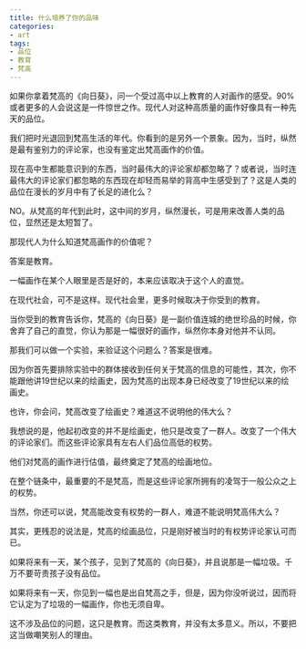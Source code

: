 ```yaml
---
title: 什么培养了你的品味
categories:
- art
tags:
- 品位
- 教育
- 梵高
---
```


如果你拿着梵高的《向日葵》，问一个受过高中以上教育的人对画作的感受。90%或者更多的人会说这是一件惊世之作。现代人对这种高质量的画作好像具有一种先天的品位。

我们把时光退回到梵高生活的年代。你看到的是另外一个景象。因为，当时，纵然是最有鉴别力的评论家，也没有鉴定出梵高画作的价值。

现在高中生都能意识到的东西，当时最伟大的评论家却都忽略了？或者说，当时连最伟大的评论家们都忽略的东西现在却轻而易举的背高中生感受到了？这是人类的品位在漫长的岁月中有了长足的进化么？

NO。从梵高的年代到此时，这中间的岁月，纵然漫长，可是用来改善人类的品位，显然还是太短暂了。

那现代人为什么知道梵高画作的价值呢？

答案是教育。

一幅画作在某个人眼里是否是好的，本来应该取决于这个人的直觉。

在现代社会，可不是这样。现代社会里，更多时候取决于你受到的教育。

当你受到的教育告诉你，梵高的《向日葵》是一副价值连城的绝世珍品的时候，你舍弃了自己的直觉，你认为那是一幅很好的画作，纵然你本身对他并不认同。

那我们可以做一个实验，来验证这个问题么？答案是很难。

因为你首先要排除实验中的群体接收到任何关于梵高的信息的可能性，其次，你不能跟他讲19世纪以来的绘画史，因为梵高的出现本身已经改变了19世纪以来的绘画史。

也许，你会问，梵高改变了绘画史？难道这不说明他的伟大么？

我想说的是，他起初改变的并不是绘画史，他只是改变了一群人。改变了一个伟大的评论家们。而这些评论家具有左右人们品位高低的权势。

他们对梵高的画作进行估值，最终奠定了梵高的绘画地位。

在整个链条中，最重要的不是梵高，而是这些评论家所拥有的凌驾于一般公众之上的权势。

当然，你还可以说，梵高能改变有权势的一群人，难道不能说明梵高伟大么？

其实，更残忍的说法是，梵高的绘画品位，只是刚好被当时的有权势评论家认可而已。

如果将来有一天，某个孩子，见到了梵高的《向日葵》，并且说那是一幅垃圾。千万不要苛责孩子没有品位。

如果将来有一天，你见到一幅也是出自梵高之手，但是，因为你没听说过，因而将它认定为了垃圾的一幅画作，你也无须自卑。

这不涉及品位的问题，这只是教育。而这类教育，并没有太多意义。所以，不要把这当做嘲笑别人的理由。

 

